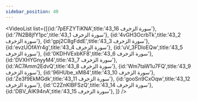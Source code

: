 ```yaml
---
sidebar_position: 40
---
```


<VideoList list={[{id:'7pEFZYTiKNA',title:'43_16 سورة الزخرف'},
{id:'7N2B8jfY1pc',title:'43_1 سورة الزخرف'},
{id:'4vGH3OcrbTk',title:'43_2 سورة الزخرف'},
{id:'gpj2C8gFddE',title:'43_3 سورة الزخرف'},
{id:'evzUOfAYr4g',title:'43_4 سورة الزخرف'},
{id:'uV_3FDloEQw',title:'43_5 سورة الزخرف'},
{id:'0KDHVExbKF8',title:'43_6 سورة الزخرف'},
{id:'DVXHYGnyyM4',title:'43_7 سورة الزخرف'},
{id:'AC7Amm2EdvQ',title:'43_8 سورة الزخرف'},
{id:'Wm7taW1u7FQ',title:'43_9 سورة الزخرف'},
{id:'96HUbe_xM84',title:'43_10 سورة الزخرف'},
{id:'Ze3f9EkMGdk',title:'43_11 سورة الزخرف'},
{id:'gooSn9CxOqw',title:'43_12 سورة الزخرف'},
{id:'C2ZnKIBFSzQ',title:'43_14 سورة الزخرف'},
{id:'DBV_AIK94nA',title:'43_15 سورة الزخرف'},
]}
/>
